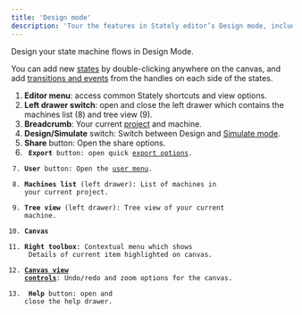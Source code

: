 ```yaml
---
title: 'Design mode'
description: 'Tour the features in Stately editor’s Design mode, including a guide to all the panels and how to use the editor.'
---
```


Design your state machine flows in Design Mode.

You can add new [states](states.mdx) by double-clicking anywhere on the canvas, and add [transitions and events](transitions.mdx) from the handles on each side of the states.

<p>
  <ThemedImage
    alt="Numbered screenshot of Stately editor’s Design mode features. Described by list below."
    sources={{
      light: '/design-mode/design-mode-signed-in.png',
      dark: '/design-mode/design-mode-signed-in-dm.png',
    }}
  />
</p>

1. **Editor menu**: access common Stately shortcuts and view options.
2. **<PanelLeft size={18} /> Left drawer switch**: open and close the left drawer which contains the machines list (8) and tree view (9).
3. **Breadcrumb**: Your current [project](projects.mdx) and machine.
4. **Design/Simulate** switch: Switch between Design and [Simulate mode](simulate-mode.mdx).
5. **Share** button: Open the share options.
6. **<Code size={18} /> Export** button: open quick [export options](export-as-code.mdx).
7. **User** button: Open the [user menu](user-preferences.mdx).
8. **Machines list** (left drawer): List of machines in your current project.
9. **Tree view** (left drawer): Tree view of your current machine.
10. **Canvas**
11. **Right toolbox**: Contextual menu which shows <Info size={18} /> Details of current item highlighted on canvas.
12. **[Canvas view controls](canvas-view-controls.mdx)**: Undo/redo and zoom options for the canvas.
13. **<HelpCircle size={18} /> Help** button: open and close the help drawer.
